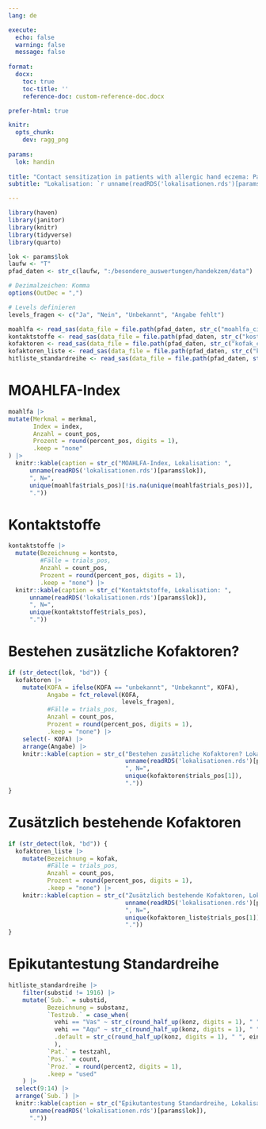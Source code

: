 ```yaml
---
lang: de

execute: 
  echo: false
  warning: false
  message: false
  
format: 
  docx:
    toc: true
    toc-title: ''
    reference-doc: custom-reference-doc.docx

prefer-html: true

knitr: 
  opts_chunk:
    dev: ragg_png
    
params:
  lok: handin
  
title: "Contact sensitization in patients with allergic hand eczema: Patterns of sensitization and suspected allergen sources by eczema location: an analysis of patch test data of the Information Network of Departments of Dermatology (IVDK), 2005-2024"
subtitle: "Lokalisation: `r unname(readRDS('lokalisationen.rds')[params$lok])`"

---
```


```r
library(haven)
library(janitor)
library(knitr)
library(tidyverse) 
library(quarto)
```

```r
lok <- params$lok
laufw <- "T"
pfad_daten <- str_c(laufw, ":/besondere_auswertungen/handekzem/data")
```

```r
# Dezimalzeichen: Komma
options(OutDec = ",")

# Levels definieren
levels_fragen <- c("Ja", "Nein", "Unbekannt", "Angabe fehlt")
```

```r
moahlfa <- read_sas(data_file = file.path(pfad_daten, str_c("moahlfa_ci2_", lok, ".sas7bdat")))
kontaktstoffe <- read_sas(data_file = file.path(pfad_daten, str_c("kosto_ci2_", lok, ".sas7bdat")))
kofaktoren <- read_sas(data_file = file.path(pfad_daten, str_c("kofak_ci2_", lok, ".sas7bdat")))
kofaktoren_liste <- read_sas(data_file = file.path(pfad_daten, str_c("kofakt_ci2_", lok, ".sas7bdat")))
hitliste_standardreihe <- read_sas(data_file = file.path(pfad_daten, str_c("listeg_konz_he0524_", lok, ".sas7bdat")))
```

# MOAHLFA-Index

```r
moahlfa |> 
mutate(Merkmal = merkmal,
       Index = index,
       Anzahl = count_pos,
       Prozent = round(percent_pos, digits = 1),
       .keep = "none"
) |> 
  knitr::kable(caption = str_c("MOAHLFA-Index, Lokalisation: ",
      unname(readRDS('lokalisationen.rds')[params$lok]), 
      ", N=", 
      unique(moahlfa$trials_pos)[!is.na(unique(moahlfa$trials_pos))],
      "."))
```

\newpage

# Kontaktstoffe

```r
kontaktstoffe |> 
  mutate(Bezeichnung = kontsto,
         #Fälle = trials_pos,
         Anzahl = count_pos,
         Prozent = round(percent_pos, digits = 1),
         .keep = "none") |> 
  knitr::kable(caption = str_c("Kontaktstoffe, Lokalisation: ",
      unname(readRDS('lokalisationen.rds')[params$lok]), 
      ", N=", 
      unique(kontaktstoffe$trials_pos),
      "."))
```

\newpage

# Bestehen zusätzliche Kofaktoren?

```r
if (str_detect(lok, "bd")) {
  kofaktoren |> 
    mutate(KOFA = ifelse(KOFA == "unbekannt", "Unbekannt", KOFA),
           Angabe = fct_relevel(KOFA,
                                levels_fragen),
           #Fälle = trials_pos,
           Anzahl = count_pos,
           Prozent = round(percent_pos, digits = 1),
           .keep = "none") |> 
    select(- KOFA) |> 
    arrange(Angabe) |> 
    knitr::kable(caption = str_c("Bestehen zusätzliche Kofaktoren? Lokalisation: ",
                                 unname(readRDS('lokalisationen.rds')[params$lok]), 
                                 ", N=", 
                                 unique(kofaktoren$trials_pos[1]),
                                 "."))
}
```

\newpage

# Zusätzlich bestehende Kofaktoren

```r
if (str_detect(lok, "bd")) {
  kofaktoren_liste |> 
    mutate(Bezeichnung = kofak,
           #Fälle = trials_pos,
           Anzahl = count_pos,
           Prozent = round(percent_pos, digits = 1),
           .keep = "none") |> 
    knitr::kable(caption = str_c("Zusätzlich bestehende Kofaktoren, Lokalisation: ",
                                 unname(readRDS('lokalisationen.rds')[params$lok]), 
                                 ", N=", 
                                 unique(kofaktoren_liste$trials_pos[1]),
                                 "."))
}
```

\newpage

# Epikutantestung Standardreihe

```r
hitliste_standardreihe |> 
    filter(substid != 1916) |> 
    mutate(`Sub.` = substid, 
           Bezeichnung = substanz,
           `Testzub.` = case_when(
             vehi == "Vas" ~ str_c(round_half_up(konz, digits = 1), " ", einh, " pet."),
             vehi == "Aqu" ~ str_c(round_half_up(konz, digits = 1), " ", einh, " aq."),
             .default = str_c(round_half_up(konz, digits = 1), " ", einh, " ", vehi)
             ),
           `Pat.` = testzahl,
           `Pos.` = count,
           `Proz.` = round(percent2, digits = 1),
           .keep = "used"
    ) |> 
  select(9:14) |> 
  arrange(`Sub.`) |> 
  knitr::kable(caption = str_c("Epikutantestung Standardreihe, Lokalisation: ",
      unname(readRDS('lokalisationen.rds')[params$lok]), 
      "."))
```